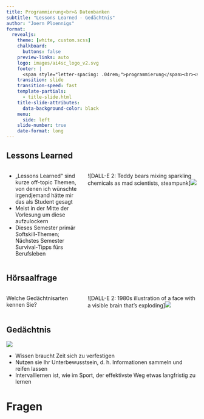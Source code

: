 ```yaml
---
title: Programmierung<br>& Datenbanken
subtitle: "Lessons Learned - Gedächtnis"
author: "Joern Ploennigs"
format:
  revealjs:
    theme: [white, custom.scss]
    chalkboard: 
      buttons: false
    preview-links: auto
    logo: images/ai4sc_logo_v2.svg
    footer: |
      <span style="letter-spacing: .04rem;">programmierung</span><br><span style="letter-spacing: .0rem;">und datenbanken</span>
    transition: slide
    transition-speed: fast
    template-partials:
      - title-slide.html
    title-slide-attributes:
      data-background-color: black
    menu:
      side: left
    slide-number: true
    date-format: long
---
```




## Lessons Learned

:::: {.columns}
::: {.column width="40%"}
- „Lessons Learned“ sind kurze off-topic Themen, von denen ich wünschte irgendjemand hätte mir das als Student gesagt
- Meist in der Mitte der Vorlesung um diese aufzulockern
- Dieses Semester primär Softskill-Themen; Nächstes Semester Survival-Tipps fürs Berufsleben
:::
::: {.column width="60%"}
<div class="midjourneyXX_frame">
![DALL-E 2: Teddy bears mixing sparkling chemicals as mad scientists, steampunk]![](images/01x_Gedaechnisarten/mj_teddy.png){class="midjourneyXX"}
</div>
:::
::::



## Hörsaalfrage {background="#FFD966"}
 
:::: {.columns}
::: {.column width="40%" class="vcenter"}
Welche Gedächtnisarten kennen Sie?
:::
::: {.column width="60%"}
<div class="midjourneyXX_frame">
![DALL-E 2: 1980s illustration of a face with a visible brain that’s exploding]![](images/01x_Gedaechnisarten/image_1.jpg){class="midjourneyXX"}
</div>
:::
::::







## Gedächtnis

![](images/01x_Gedaechnisarten/gedaechnis.svg)

- Wissen braucht Zeit sich zu verfestigen
- Nutzen sie Ihr Unterbewusstsein, d. h. Informationen sammeln und reifen lassen
- Intervalllernen ist, wie im Sport, der effektivste Weg etwas langfristig zu lernen





# Fragen {background="#000" background-video="images/mj_questions.mp4" background-video-loop="true" background-video-muted="true"} 

